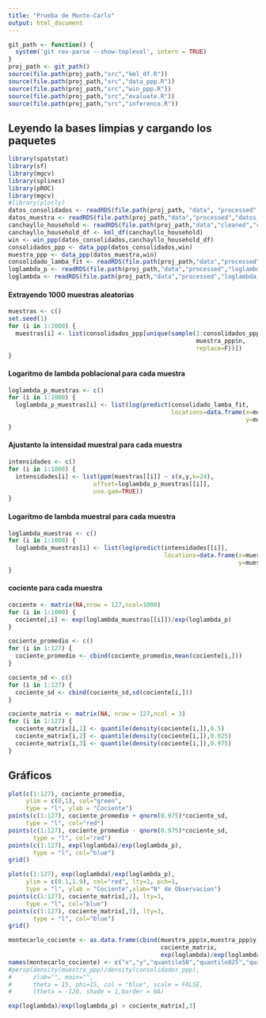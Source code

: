 ```yaml
---
title: "Prueba de Monte-Carlo"
output: html_document
---
```


```r
git_path <- function() {
  system('git rev-parse --show-toplevel', intern = TRUE)
}
proj_path <- git_path()
source(file.path(proj_path,"src","kml_df.R"))
source(file.path(proj_path,"src","data_ppp.R"))
source(file.path(proj_path,"src","win_ppp.R"))
source(file.path(proj_path,"src","evaluate.R"))
source(file.path(proj_path,"src","inference.R"))
```

## Leyendo la bases limpias y cargando los paquetes

```r
library(spatstat)
library(sf)
library(mgcv)
library(splines)
library(pROC)
library(mgcv)
#library(plotly)
datos_consolidados <- readRDS(file.path(proj_path, "data", "processed","datos_canchayllo_poblacion.rds"))
datos_muestra <- readRDS(file.path(proj_path,"data","processed","datos_canchayllo_muestra.rds"))
canchayllo_household <- readRDS(file.path(proj_path,"data","cleaned","canchayllo_household.rds"))
canchayllo_household_df <- kml_df(canchayllo_household)
win <- win_ppp(datos_consolidados,canchayllo_household_df)
consolidados_ppp <- data_ppp(datos_consolidados,win)
muestra_ppp <- data_ppp(datos_muestra,win)
consolidado_lamba_fit <- readRDS(file.path(proj_path,"data","processed","consolidado_lamba_fit_canchayllo.rds"))
loglambda_p <- readRDS(file.path(proj_path,"data","processed","loglambda_p_canchayllo.rds"))
loglambda <- readRDS(file.path(proj_path,"data","processed","loglambda_canchayllo.rds"))
```


#### Extrayendo 1000 muestras aleatorias

```r
muestras <- c()
set.seed(1)
for (i in 1:1000) {
  muestras[i] <- list(consolidados_ppp[unique(sample(1:consolidados_ppp$n,
                                                     muestra_ppp$n,
                                                     replace=F))])
}
```

####  Logaritmo de lambda poblacional para cada muestra

```r
loglambda_p_muestras <- c()
for (i in 1:1000) {
  loglambda_p_muestras[i] <- list(log(predict(consolidado_lamba_fit,
                                              locations=data.frame(x=muestras[[i]]$x,
                                                                   y=muestras[[i]]$y))))
}
```

#### Ajustanto la intensidad muestral para cada muestra

```r
intensidades <- c()
for (i in 1:1000) {
  intensidades[i] <- list(ppm(muestras[[i]] ~ s(x,y,k=24),
                        offset=loglambda_p_muestras[[i]],
                        use.gam=TRUE))
}
```

####  Logaritmo de lambda muestral para cada muestra

```r
loglambda_muestras <- c()
for (i in 1:1000) {
  loglambda_muestras[i] <- list(log(predict(intensidades[[i]],
                                            locations=data.frame(x=muestra_ppp$x,
                                                                 y=muestra_ppp$y))))
}
```

####  cociente para cada muestra

```r
cociente <- matrix(NA,nrow = 127,ncol=1000)
for (i in 1:1000) {
  cociente[,i] <- exp(loglambda_muestras[[i]])/exp(loglambda_p)
}
```

```r
cociente_promedio <- c()
for (i in 1:127) {
  cociente_promedio <- cbind(cociente_promedio,mean(cociente[i,]))
}
```

```r
cociente_sd <- c()
for (i in 1:127) {
  cociente_sd <- cbind(cociente_sd,sd(cociente[i,]))
}
```

```r
cociente_matrix <- matrix(NA, nrow = 127,ncol = 3)
for (i in 1:127) {
  cociente_matrix[i,1] <- quantile(density(cociente[i,]),0.5)
  cociente_matrix[i,2] <- quantile(density(cociente[i,]),0.025)
  cociente_matrix[i,3] <- quantile(density(cociente[i,]),0.975)
}
```

## Gráficos

```r
plot(c(1:127), cociente_promedio,
     ylim = c(0,1), col="green",
     type = "l", ylab = "Cociente")
points(c(1:127), cociente_promedio + qnorm(0.975)*cociente_sd,
     type = "l", col="red")
points(c(1:127), cociente_promedio - qnorm(0.975)*cociente_sd,
       type = "l", col="red")
points(c(1:127), exp(loglambda)/exp(loglambda_p),
       type = "l", col="blue")
grid()
```


```r
plot(c(1:127), exp(loglambda)/exp(loglambda_p),
     ylim = c(0.1,1.9), col="red", lty=1, pch=1,
     type = "l", ylab = "Cociente",xlab="N° de Observacion")
points(c(1:127), cociente_matrix[,2], lty=3,
     type = "l", col="blue")
points(c(1:127), cociente_matrix[,3], lty=3,
       type = "l", col="blue")
grid()
```

```r
montecarlo_cociente <- as.data.frame(cbind(muestra_ppp$x,muestra_ppp$y,
                                           cociente_matrix,
                                           exp(loglambda)/exp(loglambda_p)))
names(montecarlo_cociente) <- c("x","y","quantile50","quantile025","quantuile975","cociente")
#persp(density(muestra_ppp)/density(consolidados_ppp),
#      zlab="", main="",
#      theta = 15, phi=15, col = "blue", scale = FALSE,
#      ltheta = -120, shade = 1,border = NA)
```





```r
exp(loglambda)/exp(loglambda_p) > cociente_matrix[,3]
```

